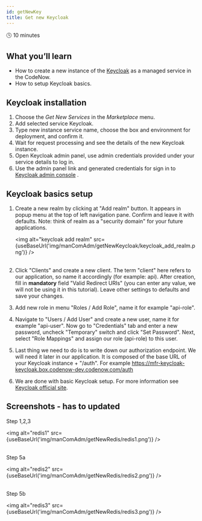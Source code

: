 ```yaml
---
id: getNewKey
title: Get new Keycloak
---
```



🕓 10 minutes

## What you’ll learn
- How to create a new instance of the [Keycloak](https://www.keycloak.org/) as a managed service in the CodeNow.
- How to setup Keycloak basics.



## Keycloak installation

1. Choose the _Get New Services_ in the _Marketplace_ menu.
2. Add selected service Keycloak.
3. Type new instance service name, choose the box and environment for deployment, and confirm it.
4. Wait for request processing and see the details of the new Keycloak instance.
5. Open Keycloak admin panel, use admin credentials provided under your service details to log in.
6. Use the admin panel link and generated credentials for sign in to [Keycloak admin console](https://www.keycloak.org/docs/latest/getting_started/index.html#logging-into-the-admin-console) .

## Keycloak basics setup

1. Create a new realm by clicking at "Add realm" button. It appears in popup menu at the top of left navigation pane. Confirm and leave it with defaults. Note: think of realm as a "security domain" for your future applications.

   <img alt="keycloak add realm" src={useBaseUrl('img/manComAdm/getNewKeycloak/keycloak_add_realm.png')} /> <br/><br/>

2. Click "Clients" and create a new client. The term "client" here refers to our application, so name it accordingly (for example: api). After creation, fill in **mandatory** field "Valid Redirect URIs" (you can enter any value, we will not be using it in this tutorial). Leave other settings to defaults and save your changes.

3. Add new role in menu "Roles / Add Role", name it for example "api-role".

4. Navigate to "Users / Add User" and create a new user, name it for example "api-user". Now go to "Credentials" tab and enter a new password, uncheck "Temporary" switch and click "Set Password". Next, select "Role Mappings" and assign our role (api-role) to this user.

5. Last thing we need to do is to write down our authorization endpoint. We will need it later  in our application. It is composed of the base URL of your Keycloak instance + "/auth". For example https://mfr-keycloak-keycloak.box.codenow-dev.codenow.com/auth

6. We are done with basic Keycloak setup. For more information see [Keycloak official site](https://www.keycloak.org/docs/latest/getting_started/index.html#logging-into-the-admin-console).


## Screenshots - has to updated

Step 1,2,3

<img alt="redis1" src={useBaseUrl('img/manComAdm/getNewRedis/redis1.png')} />
<br/><br/>

Step 5a

<img alt="redis2" src={useBaseUrl('img/manComAdm/getNewRedis/redis2.png')} />
<br/><br/>

Step 5b

<img alt="redis3" src={useBaseUrl('img/manComAdm/getNewRedis/redis3.png')} />